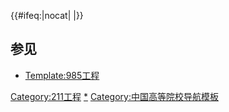 {{Navbox
|name      = 211工程
|title     = [[211工程|{{white|211工程}}]]
|titlestyle = background:#065dce; color:white;
|bodyclass = hlist
|groupstyle = background:#065dce; color:white;text-align:left
|evenstyle = background:#eff2ff;
|above = 
* 参见：[[中华人民共和国高等教育|{{white|中国高等教育}}]]
* [[中国大陆高等学校列表|{{white|中国内地高等学校列表}}]]
* [[985工程|{{white|985工程}}]]
* [[中西部高校基础能力建设工程|{{white|中西部高校基础能力建设工程}}]]
* [[中央部属高校|{{white|中央部属高校}}]]
* [[省部共建大学|{{white|省部共建大学}}]]
|abovestyle = background:#065dce; color:white;

|group1 = {{white|华北}}<sub>29+4</sub>
|list1  = 
* {{colortext|text=[[北京市高等学校列表|{{white|北京}}]]<sub>24+2</sub>|border=#067de3|bc=#067de3|c=#ffffff}} [[北京大学]]
* [[中国人民大学]]
* [[清华大学]]
* [[北京交通大学]]
* [[北京工業大學|北京工业大学]]<sup>*</sup>
* [[北京航空航天大学]]<sup>（[[中华人民共和国工业和信息化部|工信部]]）</sup>
* [[北京理工大学]]<sup>（[[中华人民共和国工业和信息化部|工信部]]）</sup>
* [[北京科技大学]]
* [[北京化工大学]]
* [[北京邮电大学]]
* [[中国农业大学]]
* [[北京林业大学]]
* [[北京中医药大学]]
* [[北京师范大学]]
* [[北京外国语大学]]
* [[中国传媒大学]]
* [[中央财经大学]]
* [[对外经济贸易大学]]
* [[北京体育大学]]<sup>（[[国家体育总局|体育总局]]）</sup>
* [[中央音乐学院]]
* [[中央民族大学]]<sup>（[[中华人民共和国国家民族事务委员会|国家民委]]）</sup>
* [[中国政法大学]]
* [[华北电力大学]]
* [[中国石油大学（北京）]]
* <u>[[中国矿业大学（北京）]]</u>
* <u>[[中国地质大学（北京）]]</u>
* {{colortext|text=[[天津市高等学校列表|{{white|天津}}]]{{white|<sub>3+1</sub>}}|border=#067de3|bc=#067de3}} [[南开大学]]
* [[天津大学]]
* [[天津医科大学]]<sup>*</sup>
* <u>[[河北工业大学]]</u><sup>*（[[河北省高等学校列表|河北]]）</sup>
* {{colortext|text=[[山西省高等学校列表|{{white|山西}}]]{{white|<sub>1</sub>}}|border=#067de3|bc=#067de3}} [[太原理工大学]]<sup>*</sup>
* {{colortext|text=[[内蒙古自治区高等学校列表|{{white|内蒙古}}]]{{white|<sub>1</sub>}}|border=#067de3|bc=#067de3}} [[内蒙古大学]]<sup>*</sup>

|group2 = {{white|东北}}<sub>11</sub>
|list2  = 
* {{colortext|text=[[辽宁省高等学校列表|{{white|辽宁}}]]<sub>4</sub>|border=#067de3|bc=#067de3|c=#ffffff}} [[辽宁大学]]<sup>*</sup>
* [[大连理工大学]]
* [[东北大学 (中国)|东北大学]]
* [[大连海事大学]]<sup>（[[中华人民共和国交通运输部|交通运输部]]）</sup>
* {{colortext|text=[[吉林省高等学校列表|{{white|吉林}}]]<sub>3</sub>|border=#067de3|bc=#067de3|c=#ffffff}} [[吉林大学]]
* [[延边大学]]<sup>*</sup>
* [[东北师范大学]]
* {{colortext|text=[[黑龙江省高等学校列表|{{white|黑龙江}}]]<sub>4</sub>|border=#067de3|bc=#067de3|c=#ffffff}} [[哈尔滨工业大学]]<sup>（[[中华人民共和国工业和信息化部|工信部]]）</sup>
* [[哈尔滨工程大学]]<sup>（[[中华人民共和国工业和信息化部|工信部]]）</sup>
* [[东北农业大学]]<sup>*</sup>
* [[东北林业大学]]

|group3 = {{white|华东}}<sub>30+1</sub>
|list3  = 
* {{colortext|text=[[上海市高等学校列表|{{white|上海}}]]<sub>10</sub>|border=#067de3|bc=#067de3|c=#ffffff}} [[复旦大学]]
* [[同济大学]]
* [[上海交通大学]]
* [[华东理工大学]]
* [[东华大学 (上海)|东华大学]]
* [[华东师范大学]]
* [[上海外国语大学]]
* [[上海财经大学]]
* [[上海大学]]<sup>*</sup>
* [[中国人民解放军海军军医大学|海军军医大学]]<sup>（[[中国人民解放军海军|海军]]）</sup>
* {{colortext|text=[[江苏省高等学校列表|{{white|江苏}}]]<sub>11</sub>|border=#067de3|bc=#067de3|c=#ffffff}} [[南京大学]]
* [[苏州大学]]<sup>*</sup>
* [[东南大学]]
* [[南京航空航天大学]]<sup>（[[中华人民共和国工业和信息化部|工信部]]）</sup>
* [[南京理工大学]]<sup>（[[中华人民共和国工业和信息化部|工信部]]）</sup>
* [[中国矿业大学]]<sub>（徐州）</sub>
* [[河海大学]]
* [[江南大学]]
* [[南京农业大学]]
* [[中国药科大学]]
* [[南京师范大学]]<sup>*</sup>
* {{colortext|text=[[浙江省高等学校列表|{{white|浙江}}]]<sub>1</sub>|border=#067de3|bc=#067de3|c=#ffffff}} [[浙江大学]]
* {{colortext|text=[[安徽省高等学校列表|{{white|安徽}}]]<sub>3</sub>|border=#067de3|bc=#067de3|c=#ffffff}} [[安徽大学]]<sup>*</sup>
* [[中国科学技术大学]]<sup>（[[中国科学院|中科院]]）</sup>
* [[合肥工业大学]]
* {{colortext|text=[[福建省高等学校列表|{{white|福建}}]]<sub>2</sub>|border=#067de3|bc=#067de3|c=#ffffff}} [[厦门大学]]
* [[福州大学]]<sup>*</sup>
* {{colortext|text=[[江西省高等学校列表|{{white|江西}}]]<sub>1</sub>|border=#067de3|bc=#067de3|c=#ffffff}} [[南昌大学]]<sup>*</sup>
* {{colortext|text=[[山东省高等学校列表|{{white|山东}}]]<sub>2+1</sub>|border=#067de3|bc=#067de3|c=#ffffff}} [[山东大学]]
* [[中国海洋大学]]
* <u>[[中国石油大学（华东）]]</u>

|group4 = {{white|中南}}<sub>18</sub>
|list4  = 
* {{colortext|text=[[河南省高等学校列表|{{white|河南}}]]<sub>1</sub>|border=#067de3|bc=#067de3|c=#ffffff}} [[郑州大学]]<sup>*</sup>
* {{colortext|text=[[湖北省高等学校列表|{{white|湖北}}]]<sub>7</sub>|border=#067de3|bc=#067de3|c=#ffffff}} [[武汉大学]]
* [[华中科技大学]]
* [[中国地质大学（武汉）]]
* [[武汉理工大学]]
* [[华中农业大学]]
* [[华中师范大学]]
* [[中南财经政法大学]]
* {{colortext|text=[[湖南省高等学校列表|{{white|湖南}}]]<sub>4</sub>|border=#067de3|bc=#067de3|c=#ffffff}} [[湖南大学]]
* [[中南大学]]
* [[湖南师范大学]]<sup>*</sup>
* [[中国人民解放军国防科技大学|国防科技大学]]<sup>（[[中央军事委员会|中央军委]]）</sup>
* {{colortext|text=[[广东省高等学校列表|{{white|广东}}]]<sub>4</sub>|border=#067de3|bc=#067de3|c=#ffffff}} [[中山大学]]
* [[暨南大学]]<sup>（[[国务院侨务办公室|国侨办]]）</sup>
* [[华南理工大学]]
* [[华南师范大学]]<sup>*</sup>
* {{colortext|text=[[广西壮族自治区高等学校列表|{{white|广西}}]]<sub>1</sub>|border=#067de3|bc=#067de3|c=#ffffff}} [[广西大学]]<sup>*</sup>
* {{colortext|text=[[海南省高等学校列表|{{white|海南}}]]<sub>1</sub>|border=#067de3|bc=#067de3|c=#ffffff}} [[海南大学]]<sup>*</sup>

|group5 = {{white|西南}}<sub>10</sub>
|list5  = 
* {{colortext|text=[[重庆市高等学校列表|{{white|重庆}}]]<sub>2</sub>|border=#067de3|bc=#067de3|c=#ffffff}} [[重庆大学]]
* [[西南大学]]
* {{colortext|text=[[四川省高等学校列表|{{white|四川}}]]<sub>5</sub>|border=#067de3|bc=#067de3|c=#ffffff}} [[四川大学]]
* [[西南交通大学]]
* [[电子科技大学]]
* [[四川农业大学]]<sup>*</sup>
* [[西南财经大学]]
* {{colortext|text=[[贵州省高等学校列表|{{white|贵州}}]]<sub>1</sub>|border=#067de3|bc=#067de3|c=#ffffff}} [[贵州大学]]<sup>*</sup>
* {{colortext|text=[[云南省高等学校列表|{{white|云南}}]]<sub>1</sub>|border=#067de3|bc=#067de3|c=#ffffff}} [[云南大学]]<sup>*</sup>
* {{colortext|text=[[西藏自治区高等学校列表|{{white|西藏}}]]<sub>1</sub>|border=#067de3|bc=#067de3|c=#ffffff}} [[西藏大学]]<sup>*</sup>

|group6 = {{white|西北}}<sub>13</sub>
|list6 = 
* {{colortext|text=[[陕西省高等学校列表|{{white|陕西}}]]<sub>8</sub>|border=#067de3|bc=#067de3|c=#ffffff}} [[西北大学 (中国大陆)|西北大学]]<sup>*</sup>
* [[西安交通大学]]
* [[西北工业大学]]<sup>（[[中华人民共和国工业和信息化部|工信部]]）</sup>
* [[西安电子科技大学]]
* [[长安大学]]
* [[西北农林科技大学]]
* [[陕西师范大学]]
* [[中国人民解放军空军军医大学|空军军医大学]]<sup>（[[中国人民解放军空军|空军]]）</sup>
* {{colortext|text=[[甘肃省高等学校列表|{{white|甘肃}}]]<sub>1</sub>|border=#067de3|bc=#067de3|c=#ffffff}} [[兰州大学]]
* {{colortext|text=[[青海省高等学校列表|{{white|青海}}]]<sub>1</sub>|border=#067de3|bc=#067de3|c=#ffffff}} [[青海大学]]<sup>*</sup>
* {{colortext|text=[[宁夏回族自治区高等学校列表|{{white|宁夏}}]]<sub>1</sub>|border=#067de3|bc=#067de3|c=#ffffff}} [[宁夏大学]]<sup>*</sup>
* {{colortext|text=[[新疆维吾尔自治区高等学校列表|{{white|新疆}}]]<sub>2</sub>|border=#067de3|bc=#067de3|c=#ffffff}} [[新疆大学]]<sup>*</sup>
* [[石河子大学]]<sup>*（[[新疆生产建设兵团|兵团]]）</sup>

|below = 
* <u>下划线</u>：非本地备案学校，并在分省计数中计入加号后数字。　星号<sup>*</sup>：非[[中央部属高校|{{white|中央部属高校}}]]，隶属所在地省、自治区、市、兵团。　未标者均为[[中华人民共和国教育部直属高等学校列表|{{white|教育部直属高校}}]]。<br />2016年，中華人民共和國教育部宣佈211工程、985工程終止。　截至2009年，共有112所学校被列为211工程。
|belowstyle = background:#065dce; color:white;
}}<includeonly>{{#ifeq:{{{1}}}|nocat|<!-- 空 -->|[[Category:211工程]]}}</includeonly><noinclude>

==参见==
*[[Template:985工程]]

[[Category:211工程|*]]
[[Category:中国高等院校导航模板]]

</noinclude>